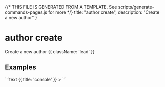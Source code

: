 {/* THIS FILE IS GENERATED FROM A TEMPLATE. See scripts/generate-commands-pages.js for more */}
    title: "author create",
    description: "Create a new author"
}

<div className='not-prose mb-5'>
    <Breadcrumbs pages={[
        { name: 'Commands', href: '/docs/commands', current: false },
        { name: 'author create', href: '/docs/commands/author-create', current: true },
    ]} />
</div>

# author create

Create a new author {{ className: 'lead' }}



## Examples

<CodeGroup title="author create">
```text {{ title: 'console' }}
> 
```


</CodeGroup>
